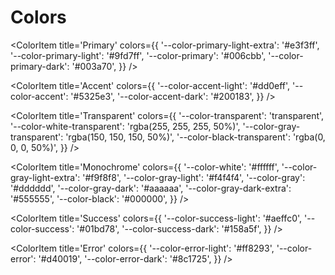 
# Colors

<ColorPalette>

<ColorItem
  title='Primary'
  colors={{
    '--color-primary-light-extra': '#e3f3ff',
    '--color-primary-light': '#9fd7ff',
    '--color-primary': '#006cbb',
    '--color-primary-dark': '#003a70',
  }}
/>

<ColorItem
  title='Accent'
  colors={{
    '--color-accent-light': '#dd0eff',
    '--color-accent': '#5325e3',
    '--color-accent-dark': '#200183',
  }}
/>

<ColorItem
  title='Transparent'
  colors={{
    '--color-transparent': 'transparent',
    '--color-white-transparent': 'rgba(255, 255, 255, 50%)',
    '--color-gray-transparent': 'rgba(150, 150, 150, 50%)',
    '--color-black-transparent': 'rgba(0, 0, 0, 50%)',
  }}
/>

<ColorItem
  title='Monochrome'
  colors={{
    '--color-white': '#ffffff',
    '--color-gray-light-extra': '#f9f8f8',
    '--color-gray-light': '#f4f4f4',
    '--color-gray': '#dddddd',
    '--color-gray-dark': '#aaaaaa',
    '--color-gray-dark-extra': '#555555',
    '--color-black': '#000000',
  }}
/>

<ColorItem
  title='Success'
  colors={{
    '--color-success-light': '#aeffc0',
    '--color-success': '#01bd78',
    '--color-success-dark': '#158a5f',
  }}
/>

<ColorItem
    title='Error'
    colors={{
      '--color-error-light': '#ff8293',
      '--color-error': '#d40019',
      '--color-error-dark': '#8c1725',
    }}
/>
</ColorPalette>
